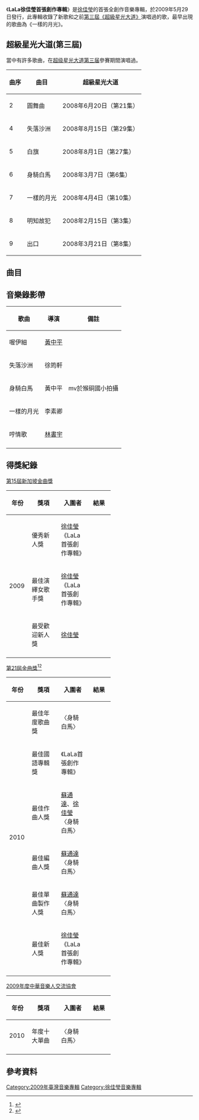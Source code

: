 {{Infobox album
| name       = LaLa首張創作專輯
| type       = [[專輯|專輯]]
| artist     = 徐佳瑩
| cover      = 首張創作專輯.jpg
| alt        =
| released   = 2009年5月29日
| format     =
| recorded   =
| venue      =
| studio     =
| genre      = [[华语流行音乐|华语流行音乐]]
| length     = 44:13
| label      = [[亚神音乐娱乐|亚神音乐娱乐]]
| producer   =
| reviews    =
| prev_title =
| prev_year  =
| next_title = [[極限_(專輯)|極限]]
| next_year  = 2010
}}
《'''LaLa徐佳瑩首張創作專輯'''》是[[徐佳瑩|徐佳瑩]]的首張全創作音樂專輯，於2009年5月29日發行，此專輯收錄了新歌和之前[[超級星光大道_(第三屆)|第三屆《超級星光大道》]]演唱過的歌，最早出現的歌曲為《一樣的月光》。

==超級星光大道(第三屆)==
當中有許多歌曲，在[[超級星光大道_(第三屆)|超级星光大道第三届]]參賽期間演唱過。
{| class="wikitable"
!曲序
!曲目
!超級星光大道
|-
|2
|圓舞曲
|2008年6月20日（第21集）
|-
|4
|失落沙洲
|2008年8月15日（第29集）
|-
|5
|白旗
|2008年8月1日（第27集）
|-
|6
|身騎白馬
|2008年3月7日（第6集）
|-
|7
|一樣的月光
|2008年4月4日（第10集）
|-
|8
|明知故犯
|2008年2月15日（第3集）
|-
|9
|出口
|2008年3月21日（第8集）
|}

==曲目==
{{曲目表
|full_width =yes
|collapsed =no 
|headline =
|font_size = 
|total_length =44:13 

|all_writing = 徐佳瑩
|all_note = except

|title1 =喔伊細 
|note1 = 
|longnote1 ='''第四波主打歌''' 
|writer1 = 
|arranger1 =[[史俊威|史俊威]]、[[林暐哲|林暐哲]] 
|producer1 =林暐哲
|extra2 = 
|length1 =3:42 

|title2 =圓舞曲 
|note2 = 
|longnote2 =
|writer2 = 
|arranger2 ={{ly|袁偉翔}}
|producer2 =[[陳建騏|陳建騏]] 
|length2 =4:21

|title3 =VIP
|note3 = 
|longnote3 = 
|writer3 = 
|arranger3 =李燕飛
|producer3 =賈敏恕
|extra3 = 
|length3 =3:35

|title4 =失落沙洲 
|note4 = 
|longnote4 = '''第二波主打歌'''
|writer4 = 
|arranger4 =陳建騏
|producer4 =陳建騏
|extra4 = 
|length4 =4:59

|title5 =白旗
|note5 = 
|longnote5 =
|writer5 = 
|arranger5 ={{ly|韓立康}}、汪六、慕春佑
|producer5 =林暐哲
|extra5 = 
|length5 =3:30

|title6 =身騎白馬 
|note6 = 
|longnote6 ='''首波主打歌'''<br>徐佳瑩、蘇通達作曲<br>副歌取自歌仔戲七字調古詞的《我身騎白馬》
|writer6 = 
|arranger6 =蘇通達
|producer6 =蘇通達
|extra6 = 
|length6 =5:13

|title7 =一樣的月光 
|note7 = 
|longnote7 ='''第五波主打歌'''<br>最早出現於「校園金曲6」的第4首
|writer7 = 
|arranger7 =袁偉翔
|producer7 =陳建騏
|extra7 = 
|length7 =4:00

|title8 =明知故犯
|note8 = 
|longnote8 =最早出現於「校園金曲7」的第10首
|writer8 = 
|arranger8 =韓立康、汪六、慕春佑
|producer8 =林暐哲
|extra8 = 
|length8 =4:58

|title9 =出口
|note9 = 
|longnote9 ='''第六波主打歌'''
|writer9 = 
|arranger9 =李燕飛
|producer9 =賈敏恕
|extra9 = 
|length9 =3:06

|title10 =哼情歌
|note10 = 
|longnote10 ='''第三波主打歌'''
|writer10 = 
|arranger10 =[[龔鈺祺|龔鈺祺]]
|producer10 =林暐哲
|extra10 = 
|length10 =3:40

|title11 =沒鎖門 
|note11 =Bonus track 
|longnote11 =[[MSN|MSN]]10周年形象主題曲
|writer11 = 
|arranger11 =蘇通達
|producer11 =蘇通達
|extra11 = 
|length11 =3:07
}}

==音樂錄影帶==
{|class="wikitable"
!歌曲!!導演!!備註
|-
|喔伊細||[[黃中平|黃中平]]||
|-
|失落沙洲||徐筠軒||
|-
|身騎白馬||黃中平||mv於猴硐國小拍攝
|-
|一樣的月光||李素卿||
|-
|哼情歌||[[林書宇|林書宇]]||
|-
|}

== 得獎紀錄 ==
;[[第十五屆新加坡金曲獎|第15屆新加坡金曲獎]]
{| class="wikitable" width="70%"
|-align=center
! width="10%"|年份
! width="25%"|獎項
! width="25%"|入圍者
! width="20%"|結果
|- align=center
| rowspan="7"|2009
|優秀新人獎
|[[徐佳瑩|徐佳瑩]]《LaLa首張創作專輯》
| {{Won}}
|- align=center
|最佳演繹女歌手獎
|[[徐佳瑩|徐佳瑩]]《LaLa首張創作專輯》
| {{nom}}
|- align=center
|最受歡迎新人獎
|[[徐佳瑩|徐佳瑩]]
| {{nom}}
|-
|}

;[[第21屆金曲獎|第21屆金曲獎]]<ref>{{Cite web |url=http://stars.udn.com/star/StarsContent/Content25434/ |title=2010金曲獎入圍公佈 |accessdate=2010-05-14 |archive-date=2014-04-07 |archive-url=https://web.archive.org/web/20140407072343/http://stars.udn.com/star/StarsContent/Content25434/ |dead-url=no }}</ref><ref>{{Cite web |url=http://stars.udn.com/star/StarsContent/Content25433/#27 |title=2010第21屆金曲獎入圍名單 |accessdate=2010-05-14 |archive-date=2010-05-16 |archive-url=https://web.archive.org/web/20100516183448/http://stars.udn.com/star/StarsContent/Content25433/#27 |dead-url=no }}</ref>
{| class="wikitable" width="70%"
|-align=center
! width="10%"|年份
! width="25%"|獎項
! width="25%"|入圍者
! width="20%"|結果
|- align=center
| rowspan="6"|2010
|最佳年度歌曲獎
|〈身騎白馬〉
| {{nom}}
|- align=center
|最佳國語專輯獎
|《LaLa首張創作專輯》
| {{nom}}
|- align=center
|最佳作曲人獎
|[[蘇通達|蘇通達]]、[[徐佳瑩|徐佳瑩]]〈身騎白馬〉
| {{nom}}
|- align=center
|最佳編曲人獎
|[[蘇通達|蘇通達]]〈身騎白馬〉
| {{nom}}
|- align=center
|最佳單曲製作人獎
|[[蘇通達|蘇通達]]〈身騎白馬〉
| {{nom}}
|- align=center
|最佳新人獎
|[[徐佳瑩|徐佳瑩]]《LaLa首張創作專輯》
| {{Won}}
|-
|}

;[[中華音樂人交流協會|2009年度中華音樂人交流協會]]
{| class="wikitable" width="70%"
|-align=center
! width="10%"|年份
! width="25%"|獎項
! width="25%"|入圍者
! width="20%"|結果
|- align=center
| rowspan="1"|2010
|年度十大單曲
|〈身騎白馬〉
| {{Won}}
|-
|}

==參考資料==
<div class="references-small">
<references /> 
</div>

{{徐佳瑩}}

[[Category:2009年臺灣音樂專輯|Category:2009年臺灣音樂專輯]]
[[Category:徐佳瑩音樂專輯|Category:徐佳瑩音樂專輯]]